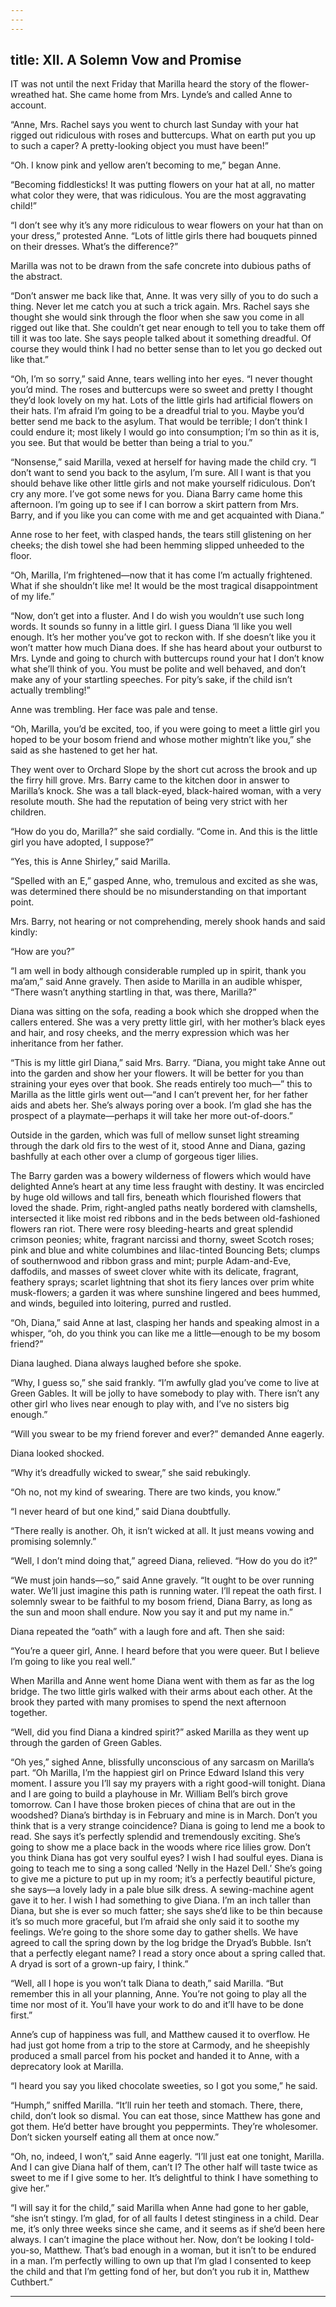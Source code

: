 ```yaml
---
---
---
```

title: XII. A Solemn Vow and Promise
---




IT was not until the next Friday that Marilla heard the story of the flower-wreathed hat. She came home from Mrs. Lynde’s and called Anne to account.

“Anne, Mrs. Rachel says you went to church last Sunday with your hat rigged out ridiculous with roses and buttercups. What on earth put you up to such a caper? A pretty-looking object you must have been!”

“Oh. I know pink and yellow aren’t becoming to me,” began Anne.

“Becoming fiddlesticks! It was putting flowers on your hat at all, no matter what color they were, that was ridiculous. You are the most aggravating child!”

“I don’t see why it’s any more ridiculous to wear flowers on your hat than on your dress,” protested Anne. “Lots of little girls there had bouquets pinned on their dresses. What’s the difference?”

Marilla was not to be drawn from the safe concrete into dubious paths of the abstract.

“Don’t answer me back like that, Anne. It was very silly of you to do such a thing. Never let me catch you at such a trick again. Mrs. Rachel says she thought she would sink through the floor when she saw you come in all rigged out like that. She couldn’t get near enough to tell you to take them off till it was too late. She says people talked about it something dreadful. Of course they would think I had no better sense than to let you go decked out like that.”

“Oh, I’m so sorry,” said Anne, tears welling into her eyes. “I never thought you’d mind. The roses and buttercups were so sweet and pretty I thought they’d look lovely on my hat. Lots of the little girls had artificial flowers on their hats. I’m afraid I’m going to be a dreadful trial to you. Maybe you’d better send me back to the asylum. That would be terrible; I don’t think I could endure it; most likely I would go into consumption; I’m so thin as it is, you see. But that would be better than being a trial to you.”

“Nonsense,” said Marilla, vexed at herself for having made the child cry. “I don’t want to send you back to the asylum, I’m sure. All I want is that you should behave like other little girls and not make yourself ridiculous. Don’t cry any more. I’ve got some news for you. Diana Barry came home this afternoon. I’m going up to see if I can borrow a skirt pattern from Mrs. Barry, and if you like you can come with me and get acquainted with Diana.”

Anne rose to her feet, with clasped hands, the tears still glistening on her cheeks; the dish towel she had been hemming slipped unheeded to the floor.

“Oh, Marilla, I’m frightened—now that it has come I’m actually frightened. What if she shouldn’t like me! It would be the most tragical disappointment of my life.”

“Now, don’t get into a fluster. And I do wish you wouldn’t use such long words. It sounds so funny in a little girl. I guess Diana ‘ll like you well enough. It’s her mother you’ve got to reckon with. If she doesn’t like you it won’t matter how much Diana does. If she has heard about your outburst to Mrs. Lynde and going to church with buttercups round your hat I don’t know what she’ll think of you. You must be polite and well behaved, and don’t make any of your startling speeches. For pity’s sake, if the child isn’t actually trembling!”

Anne was trembling. Her face was pale and tense.

“Oh, Marilla, you’d be excited, too, if you were going to meet a little girl you hoped to be your bosom friend and whose mother mightn’t like you,” she said as she hastened to get her hat.

They went over to Orchard Slope by the short cut across the brook and up the firry hill grove. Mrs. Barry came to the kitchen door in answer to Marilla’s knock. She was a tall black-eyed, black-haired woman, with a very resolute mouth. She had the reputation of being very strict with her children.

“How do you do, Marilla?” she said cordially. “Come in. And this is the little girl you have adopted, I suppose?”

“Yes, this is Anne Shirley,” said Marilla.

“Spelled with an E,” gasped Anne, who, tremulous and excited as she was, was determined there should be no misunderstanding on that important point.

Mrs. Barry, not hearing or not comprehending, merely shook hands and said kindly:

“How are you?”

“I am well in body although considerable rumpled up in spirit, thank you ma’am,” said Anne gravely. Then aside to Marilla in an audible whisper, “There wasn’t anything startling in that, was there, Marilla?”

Diana was sitting on the sofa, reading a book which she dropped when the callers entered. She was a very pretty little girl, with her mother’s black eyes and hair, and rosy cheeks, and the merry expression which was her inheritance from her father.

“This is my little girl Diana,” said Mrs. Barry. “Diana, you might take Anne out into the garden and show her your flowers. It will be better for you than straining your eyes over that book. She reads entirely too much—” this to Marilla as the little girls went out—“and I can’t prevent her, for her father aids and abets her. She’s always poring over a book. I’m glad she has the prospect of a playmate—perhaps it will take her more out-of-doors.”

Outside in the garden, which was full of mellow sunset light streaming through the dark old firs to the west of it, stood Anne and Diana, gazing bashfully at each other over a clump of gorgeous tiger lilies.

The Barry garden was a bowery wilderness of flowers which would have delighted Anne’s heart at any time less fraught with destiny. It was encircled by huge old willows and tall firs, beneath which flourished flowers that loved the shade. Prim, right-angled paths neatly bordered with clamshells, intersected it like moist red ribbons and in the beds between old-fashioned flowers ran riot. There were rosy bleeding-hearts and great splendid crimson peonies; white, fragrant narcissi and thorny, sweet Scotch roses; pink and blue and white columbines and lilac-tinted Bouncing Bets; clumps of southernwood and ribbon grass and mint; purple Adam-and-Eve, daffodils, and masses of sweet clover white with its delicate, fragrant, feathery sprays; scarlet lightning that shot its fiery lances over prim white musk-flowers; a garden it was where sunshine lingered and bees hummed, and winds, beguiled into loitering, purred and rustled.

“Oh, Diana,” said Anne at last, clasping her hands and speaking almost in a whisper, “oh, do you think you can like me a little—enough to be my bosom friend?”

Diana laughed. Diana always laughed before she spoke.

“Why, I guess so,” she said frankly. “I’m awfully glad you’ve come to live at Green Gables. It will be jolly to have somebody to play with. There isn’t any other girl who lives near enough to play with, and I’ve no sisters big enough.”

“Will you swear to be my friend forever and ever?” demanded Anne eagerly.

Diana looked shocked.

“Why it’s dreadfully wicked to swear,” she said rebukingly.

“Oh no, not my kind of swearing. There are two kinds, you know.”

“I never heard of but one kind,” said Diana doubtfully.

“There really is another. Oh, it isn’t wicked at all. It just means vowing and promising solemnly.”

“Well, I don’t mind doing that,” agreed Diana, relieved. “How do you do it?”

“We must join hands—so,” said Anne gravely. “It ought to be over running water. We’ll just imagine this path is running water. I’ll repeat the oath first. I solemnly swear to be faithful to my bosom friend, Diana Barry, as long as the sun and moon shall endure. Now you say it and put my name in.”

Diana repeated the “oath” with a laugh fore and aft. Then she said:

“You’re a queer girl, Anne. I heard before that you were queer. But I believe I’m going to like you real well.”

When Marilla and Anne went home Diana went with them as far as the log bridge. The two little girls walked with their arms about each other. At the brook they parted with many promises to spend the next afternoon together.

“Well, did you find Diana a kindred spirit?” asked Marilla as they went up through the garden of Green Gables.

“Oh yes,” sighed Anne, blissfully unconscious of any sarcasm on Marilla’s part. “Oh Marilla, I’m the happiest girl on Prince Edward Island this very moment. I assure you I’ll say my prayers with a right good-will tonight. Diana and I are going to build a playhouse in Mr. William Bell’s birch grove tomorrow. Can I have those broken pieces of china that are out in the woodshed? Diana’s birthday is in February and mine is in March. Don’t you think that is a very strange coincidence? Diana is going to lend me a book to read. She says it’s perfectly splendid and tremendously exciting. She’s going to show me a place back in the woods where rice lilies grow. Don’t you think Diana has got very soulful eyes? I wish I had soulful eyes. Diana is going to teach me to sing a song called ‘Nelly in the Hazel Dell.’ She’s going to give me a picture to put up in my room; it’s a perfectly beautiful picture, she says—a lovely lady in a pale blue silk dress. A sewing-machine agent gave it to her. I wish I had something to give Diana. I’m an inch taller than Diana, but she is ever so much fatter; she says she’d like to be thin because it’s so much more graceful, but I’m afraid she only said it to soothe my feelings. We’re going to the shore some day to gather shells. We have agreed to call the spring down by the log bridge the Dryad’s Bubble. Isn’t that a perfectly elegant name? I read a story once about a spring called that. A dryad is sort of a grown-up fairy, I think.”

“Well, all I hope is you won’t talk Diana to death,” said Marilla. “But remember this in all your planning, Anne. You’re not going to play all the time nor most of it. You’ll have your work to do and it’ll have to be done first.”

Anne’s cup of happiness was full, and Matthew caused it to overflow. He had just got home from a trip to the store at Carmody, and he sheepishly produced a small parcel from his pocket and handed it to Anne, with a deprecatory look at Marilla.

“I heard you say you liked chocolate sweeties, so I got you some,” he said.

“Humph,” sniffed Marilla. “It’ll ruin her teeth and stomach. There, there, child, don’t look so dismal. You can eat those, since Matthew has gone and got them. He’d better have brought you peppermints. They’re wholesomer. Don’t sicken yourself eating all them at once now.”

“Oh, no, indeed, I won’t,” said Anne eagerly. “I’ll just eat one tonight, Marilla. And I can give Diana half of them, can’t I? The other half will taste twice as sweet to me if I give some to her. It’s delightful to think I have something to give her.”

“I will say it for the child,” said Marilla when Anne had gone to her gable, “she isn’t stingy. I’m glad, for of all faults I detest stinginess in a child. Dear me, it’s only three weeks since she came, and it seems as if she’d been here always. I can’t imagine the place without her. Now, don’t be looking I told-you-so, Matthew. That’s bad enough in a woman, but it isn’t to be endured in a man. I’m perfectly willing to own up that I’m glad I consented to keep the child and that I’m getting fond of her, but don’t you rub it in, Matthew Cuthbert.”





* * *